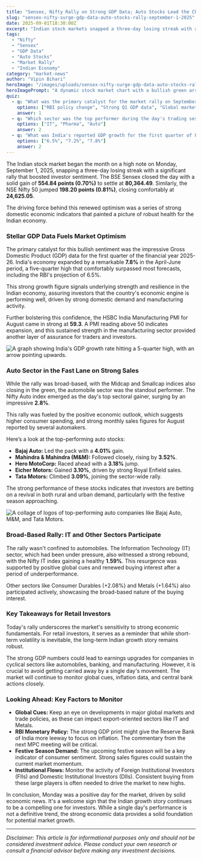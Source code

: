```yaml
---
title: "Sensex, Nifty Rally on Strong GDP Data; Auto Stocks Lead the Charge"
slug: "sensex-nifty-surge-gdp-data-auto-stocks-rally-september-1-2025"
date: 2025-09-01T18:30:00Z
excerpt: "Indian stock markets snapped a three-day losing streak with a powerful rally, driven by better-than-expected Q1 GDP figures and strong manufacturing data. The auto sector led the charge with significant gains across major stocks."
tags:
  - "Nifty"
  - "Sensex"
  - "GDP Data"
  - "Auto Stocks"
  - "Market Rally"
  - "Indian Economy"
category: "market-news"
author: "Vipin Bihari"
heroImage: "/images/uploads/sensex-nifty-surge-gdp-data-auto-stocks-rally-september-1-2025/hero-image.jpg"
heroImagePrompt: "A dynamic stock market chart with a bullish green arrow soaring upwards, superimposed over the Bombay Stock Exchange building, symbolizing a strong market rally in India."
quiz:
  - q: "What was the primary catalyst for the market rally on September 1, 2025?"
    options: ["RBI policy change", "Strong Q1 GDP data", "Global market crash"]
    answer: 1
  - q: "Which sector was the top performer during the day's trading session?"
    options: ["IT", "Pharma", "Auto"]
    answer: 2
  - q: "What was India's reported GDP growth for the first quarter of FY26?"
    options: ["6.5%", "7.2%", "7.8%"]
    answer: 2
---
```


The Indian stock market began the month on a high note on Monday, September 1, 2025, snapping a three-day losing streak with a significant rally that boosted investor sentiment. The BSE Sensex closed the day with a solid gain of **554.84 points (0.70%)** to settle at **80,364.49**. Similarly, the NSE Nifty 50 jumped **198.20 points (0.81%)**, closing comfortably at **24,625.05**.

The driving force behind this renewed optimism was a series of strong domestic economic indicators that painted a picture of robust health for the Indian economy.

### Stellar GDP Data Fuels Market Optimism

The primary catalyst for this bullish sentiment was the impressive Gross Domestic Product (GDP) data for the first quarter of the financial year 2025-26. India's economy expanded by a remarkable **7.8%** in the April-June period, a five-quarter high that comfortably surpassed most forecasts, including the RBI's projection of 6.5%.

This strong growth figure signals underlying strength and resilience in the Indian economy, assuring investors that the country's economic engine is performing well, driven by strong domestic demand and manufacturing activity.

Further bolstering this confidence, the HSBC India Manufacturing PMI for August came in strong at **59.3**. A PMI reading above 50 indicates expansion, and this sustained strength in the manufacturing sector provided another layer of assurance for traders and investors.

![A graph showing India's GDP growth rate hitting a 5-quarter high, with an arrow pointing upwards.](/images/uploads/sensex-nifty-surge-gdp-data-auto-stocks-rally-september-1-2025/gdp-growth-chart.png)

### Auto Sector in the Fast Lane on Strong Sales

While the rally was broad-based, with the Midcap and Smallcap indices also closing in the green, the automobile sector was the standout performer. The Nifty Auto index emerged as the day's top sectoral gainer, surging by an impressive **2.8%**.

This rally was fueled by the positive economic outlook, which suggests higher consumer spending, and strong monthly sales figures for August reported by several automakers.

Here’s a look at the top-performing auto stocks:

*   **Bajaj Auto:** Led the pack with a **4.01%** gain.
*   **Mahindra & Mahindra (M&M):** Followed closely, rising by **3.52%**.
*   **Hero MotoCorp:** Raced ahead with a **3.18%** jump.
*   **Eicher Motors:** Gained **3.10%**, driven by strong Royal Enfield sales.
*   **Tata Motors:** Climbed **3.09%**, joining the sector-wide rally.

The strong performance of these stocks indicates that investors are betting on a revival in both rural and urban demand, particularly with the festive season approaching.

![A collage of logos of top-performing auto companies like Bajaj Auto, M&M, and Tata Motors.](/images/uploads/sensex-nifty-surge-gdp-data-auto-stocks-rally-september-1-2025/auto-stocks-logos.png)

### Broad-Based Rally: IT and Other Sectors Participate

The rally wasn't confined to automobiles. The Information Technology (IT) sector, which had been under pressure, also witnessed a strong rebound, with the Nifty IT index gaining a healthy **1.59%**. This resurgence was supported by positive global cues and renewed buying interest after a period of underperformance.

Other sectors like Consumer Durables (+2.08%) and Metals (+1.64%) also participated actively, showcasing the broad-based nature of the buying interest.

### Key Takeaways for Retail Investors

Today's rally underscores the market's sensitivity to strong economic fundamentals. For retail investors, it serves as a reminder that while short-term volatility is inevitable, the long-term Indian growth story remains robust.

The strong GDP numbers could lead to earnings upgrades for companies in cyclical sectors like automobiles, banking, and manufacturing. However, it is crucial to avoid getting carried away by a single day's movement. The market will continue to monitor global cues, inflation data, and central bank actions closely.

### Looking Ahead: Key Factors to Monitor

*   **Global Cues:** Keep an eye on developments in major global markets and trade policies, as these can impact export-oriented sectors like IT and Metals.
*   **RBI Monetary Policy:** The strong GDP print might give the Reserve Bank of India more leeway to focus on inflation. The commentary from the next MPC meeting will be critical.
*   **Festive Season Demand:** The upcoming festive season will be a key indicator of consumer sentiment. Strong sales figures could sustain the current market momentum.
*   **Institutional Flows:** Monitor the activity of Foreign Institutional Investors (FIIs) and Domestic Institutional Investors (DIIs). Consistent buying from these large players is often needed to drive the market to new highs.

In conclusion, Monday was a positive day for the market, driven by solid economic news. It's a welcome sign that the Indian growth story continues to be a compelling one for investors. While a single day's performance is not a definitive trend, the strong economic data provides a solid foundation for potential market growth.

---
*Disclaimer: This article is for informational purposes only and should not be considered investment advice. Please conduct your own research or consult a financial advisor before making any investment decisions.*